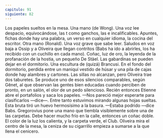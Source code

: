 ```yaml
---
capitulo: 91
siguiente: 82
---
```


Los papeles sueltos en la mesa. Una mano (de Wong). Una voz lee despacio,
equivocándose, las t como ganchos, las e incalificables. Apuntes, fichas donde
hay una palabra, un verso en cualquier idioma, la cocina del escritor. Otra mano
(Ronald). Una voz grave que sabe leer. Saludos en voz baja a Ossip y a Oliveira
que llegan contritos (Babs ha ido a abrirles, los ha recibido con un cuchillo en
cada mano). Coñac, luz de oro, la leyenda de la profanación de la hostia, un
pequeño De Stäel. Las gabardinas se pueden dejar en el dormitorio. Una
escultura de (quizá) Brancusi. En el fondo del dormitorio, perdida entre un
maniquí vestido de húsar y una pila de cajas donde hay alambres y cartones. Las
sillas no alcanzan, pero Oliveira trae dos taburetes. Se produce uno de esos
silencios comparables, según Gênet, al que observan las gentes bien educadas
cuando perciben de pronto, en un salón, el olor de un pedo silencioso. Recién
entonces Etienne abre el portafolios y saca los papeles.
—Nos pareció mejor esperarte para clasificarlos —dice—. Entre tanto
estuvimos mirando algunas hojas sueltas. Esta bruta tiró un huevo hermosísimo
a la basura.
—Estaba podrido —dice Babs.
Gregorovius pone una mano que tiembla visiblemente sobre una de las
carpetas. Debe hacer mucho frío en la calle, entonces un coñac doble. El color de
la luz los calienta, y la carpeta verde, el Club. Oliveira mira el centro de la mesa,
la ceniza de su cigarrillo empieza a sumarse a la que llena el cenicero.
